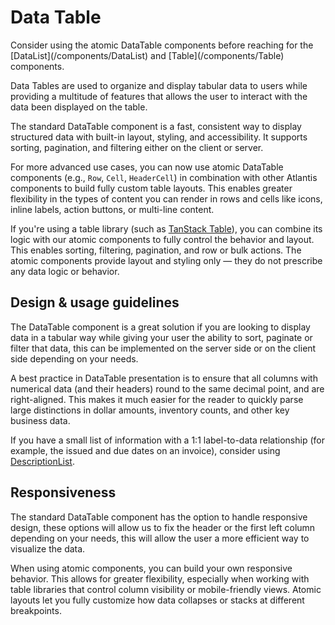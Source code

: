 
<Meta title="Components/Lists and Tables/DataTable" />

# Data Table

<Banner type="notice" dismissible={false}>
  Consider using the atomic DataTable components before reaching for the
  [DataList](/components/DataList) and [Table](/components/Table) components.
</Banner>

Data Tables are used to organize and display tabular data to users while
providing a multitude of features that allows the user to interact with the data
been displayed on the table.

The standard DataTable component is a fast, consistent way to display structured
data with built-in layout, styling, and accessibility. It supports sorting,
pagination, and filtering either on the client or server.

For more advanced use cases, you can now use atomic DataTable components (e.g.,
`Row`, `Cell`, `HeaderCell`) in combination with other Atlantis components to
build fully custom table layouts. This enables greater flexibility in the types
of content you can render in rows and cells like icons, inline labels, action
buttons, or multi-line content.

If you're using a table library (such as
[TanStack Table](https://tanstack.com/table/latest)), you can combine its logic
with our atomic components to fully control the behavior and layout. This
enables sorting, filtering, pagination, and row or bulk actions. The atomic
components provide layout and styling only — they do not prescribe any data
logic or behavior.

## Design & usage guidelines

The DataTable component is a great solution if you are looking to display data
in a tabular way while giving your user the ability to sort, paginate or filter
that data, this can be implemented on the server side or on the client side
depending on your needs.

A best practice in DataTable presentation is to ensure that all columns with
numerical data (and their headers) round to the same decimal point, and are
right-aligned. This makes it much easier for the reader to quickly parse large
distinctions in dollar amounts, inventory counts, and other key business data.

If you have a small list of information with a 1:1 label-to-data relationship
(for example, the issued and due dates on an invoice), consider using
[DescriptionList](/components/DescriptionList).

## Responsiveness

The standard DataTable component has the option to handle responsive design,
these options will allow us to fix the header or the first left column depending
on your needs, this will allow the user a more efficient way to visualize the
data.

When using atomic components, you can build your own responsive behavior. This
allows for greater flexibility, especially when working with table libraries
that control column visibility or mobile-friendly views. Atomic layouts let you
fully customize how data collapses or stacks at different breakpoints.
